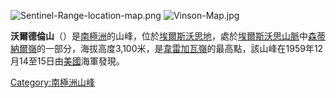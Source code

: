 [[Image:Sentinel-Range-location-map.png|thumb]]
[[Image:Vinson-Map.jpg|thumb]]

'''沃爾德倫山'''（{{lang-en|Mount Waldron}}）是[[南極洲|南極洲]]的山峰，位於[[埃爾斯沃思地|埃爾斯沃思地]]，處於[[埃爾斯沃思山脈|埃爾斯沃思山脈]]中[[森蒂納爾嶺|森蒂納爾嶺]]的一部分，海拔高度3,100米，是[[韋雷加瓦嶺|韋雷加瓦嶺]]的最高點，該山峰在1959年12月14至15日由[[美國|美國]]海軍發現。

{{coord|78|27|S|84|53|W|display=title}}

{{DEFAULTSORT:Mount Waldron}}
[[Category:南極洲山峰|Category:南極洲山峰]]


{{EllsworthLand-geo-stub}}